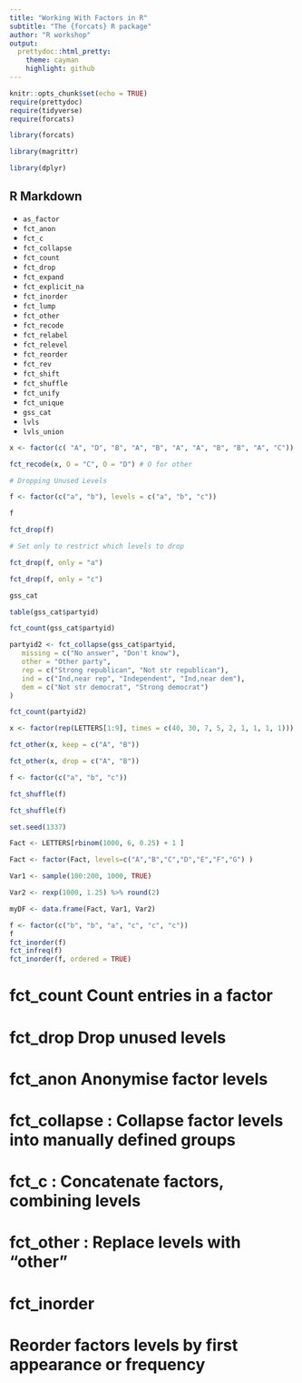 ```yaml
---
title: "Working With Factors in R"
subtitle: "The {forcats} R package"
author: "R workshop"
output:
  prettydoc::html_pretty:
    theme: cayman
    highlight: github
---
```


```r
knitr::opts_chunk$set(echo = TRUE)
require(prettydoc)
require(tidyverse)
require(forcats)
```


```r
library(forcats)

library(magrittr)

library(dplyr)

```

## R Markdown

* ``as_factor``  
* ``fct_anon``  
* ``fct_c``  
* ``fct_collapse``  
* ``fct_count`` 
* ``fct_drop``  
* ``fct_expand`` 
* ``fct_explicit_na``  
* ``fct_inorder``
* ``fct_lump`` 
* ``fct_other`` 
* ``fct_recode`` 
* ``fct_relabel`` 
* ``fct_relevel`` 
* ``fct_reorder`` 
* ``fct_rev``  
* ``fct_shift`` 
* ``fct_shuffle`` 
* ``fct_unify`` 
* ``fct_unique`` 
* ``gss_cat``  
* ``lvls``  
* ``lvls_union`` 






```r

x <- factor(c( "A", "D", "B", "A", "B", "A", "A", "B", "B", "A", "C"))

fct_recode(x, O = "C", O = "D") # O for other

```


```r

# Dropping Unused Levels

f <- factor(c("a", "b"), levels = c("a", "b", "c"))

f

fct_drop(f)

# Set only to restrict which levels to drop

fct_drop(f, only = "a")

fct_drop(f, only = "c")

```


```r

gss_cat

table(gss_cat$partyid)

fct_count(gss_cat$partyid)

partyid2 <- fct_collapse(gss_cat$partyid,
   missing = c("No answer", "Don't know"),
   other = "Other party",
   rep = c("Strong republican", "Not str republican"),
   ind = c("Ind,near rep", "Independent", "Ind,near dem"),
   dem = c("Not str democrat", "Strong democrat")
)

fct_count(partyid2)

```


```r

x <- factor(rep(LETTERS[1:9], times = c(40, 30, 7, 5, 2, 1, 1, 1, 1)))

fct_other(x, keep = c("A", "B"))

fct_other(x, drop = c("A", "B"))

```


```r

f <- factor(c("a", "b", "c"))

fct_shuffle(f)

fct_shuffle(f)

```


```r
set.seed(1337)

Fact <- LETTERS[rbinom(1000, 6, 0.25) + 1 ]

Fact <- factor(Fact, levels=c("A","B","C","D","E","F","G") )

Var1 <- sample(100:200, 1000, TRUE)

Var2 <- rexp(1000, 1.25) %>% round(2)

myDF <- data.frame(Fact, Var1, Var2)
```







```r
f <- factor(c("b", "b", "a", "c", "c", "c"))
f
fct_inorder(f)
fct_infreq(f)
fct_inorder(f, ordered = TRUE)


```

# fct_count Count entries in a factor
# fct_drop Drop unused levels
# fct_anon Anonymise factor levels
# fct_collapse :  Collapse factor levels into manually defined groups
# fct_c : Concatenate factors, combining levels
# fct_other : Replace levels with "other"
# fct_inorder 

# Reorder factors levels by first appearance or frequency
